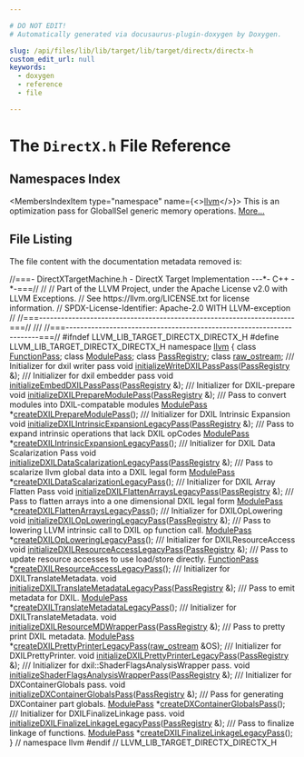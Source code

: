 ```yaml
---

# DO NOT EDIT!
# Automatically generated via docusaurus-plugin-doxygen by Doxygen.

slug: /api/files/lib/lib/target/lib/target/directx/directx-h
custom_edit_url: null
keywords:
  - doxygen
  - reference
  - file

---
```





# The `DirectX.h` File Reference

<DoxygenPage pluginConfig={pluginConfig}>



## Namespaces Index

<MembersIndex>

<MembersIndexItem
  type="namespace"
  name={<><a href="/docs/api/namespaces/llvm">llvm</a></>}>
This is an optimization pass for GlobalISel generic memory operations. <a href="/docs/api/namespaces/llvm/#details">More...</a>
</MembersIndexItem>

</MembersIndex>


## File Listing

The file content with the documentation metadata removed is:

<ProgramListing>

<Link id="l00001" /><CodeLine lineNumber="1"><Highlight kind="comment">//===- DirectXTargetMachine.h - DirectX Target Implementation ---&#42;- C++ -&#42;-===//</Highlight><Highlight kind="normal"></Highlight></CodeLine>
<Link id="l00002" /><CodeLine lineNumber="2"><Highlight kind="normal"></Highlight><Highlight kind="comment">//</Highlight><Highlight kind="normal"></Highlight></CodeLine>
<Link id="l00003" /><CodeLine lineNumber="3"><Highlight kind="normal"></Highlight><Highlight kind="comment">// Part of the LLVM Project, under the Apache License v2.0 with LLVM Exceptions.</Highlight><Highlight kind="normal"></Highlight></CodeLine>
<Link id="l00004" /><CodeLine lineNumber="4"><Highlight kind="normal"></Highlight><Highlight kind="comment">// See https://llvm.org/LICENSE.txt for license information.</Highlight><Highlight kind="normal"></Highlight></CodeLine>
<Link id="l00005" /><CodeLine lineNumber="5"><Highlight kind="normal"></Highlight><Highlight kind="comment">// SPDX-License-Identifier: Apache-2.0 WITH LLVM-exception</Highlight><Highlight kind="normal"></Highlight></CodeLine>
<Link id="l00006" /><CodeLine lineNumber="6"><Highlight kind="normal"></Highlight><Highlight kind="comment">//</Highlight><Highlight kind="normal"></Highlight></CodeLine>
<Link id="l00007" /><CodeLine lineNumber="7"><Highlight kind="normal"></Highlight><Highlight kind="comment">//===----------------------------------------------------------------------===//</Highlight><Highlight kind="comment"></Highlight></CodeLine>
<Link id="l00008" /><CodeLine lineNumber="8"><Highlight kind="comment">///</Highlight><Highlight kind="normal"></Highlight></CodeLine>
<Link id="l00009" /><CodeLine lineNumber="9"><Highlight kind="normal"></Highlight><Highlight kind="comment">//===----------------------------------------------------------------------===//</Highlight><Highlight kind="normal"></Highlight></CodeLine>
<Link id="l00010" /><CodeLine lineNumber="10"><Highlight kind="normal"></Highlight></CodeLine>
<Link id="l00011" /><CodeLine lineNumber="11"><Highlight kind="normal"></Highlight><Highlight kind="preprocessor">#ifndef LLVM&#95;LIB&#95;TARGET&#95;DIRECTX&#95;DIRECTX&#95;H</Highlight><Highlight kind="normal"></Highlight></CodeLine>
<Link id="l00012" /><CodeLine lineNumber="12"><Highlight kind="normal"></Highlight><Highlight kind="preprocessor">#define LLVM&#95;LIB&#95;TARGET&#95;DIRECTX&#95;DIRECTX&#95;H</Highlight><Highlight kind="normal"></Highlight></CodeLine>
<Link id="l00013" /><CodeLine lineNumber="13"><Highlight kind="normal"></Highlight></CodeLine>
<Link id="l00014" /><CodeLine lineNumber="14"><Highlight kind="normal"></Highlight><Highlight kind="keyword">namespace </Highlight><Highlight kind="normal"><a href="/docs/api/namespaces/llvm">llvm</a> &#123;</Highlight></CodeLine>
<Link id="l00015" /><CodeLine lineNumber="15"><Highlight kind="normal"></Highlight><Highlight kind="keyword">class </Highlight><Highlight kind="normal"><a href="/docs/api/classes/llvm/functionpass">FunctionPass</a>;</Highlight></CodeLine>
<Link id="l00016" /><CodeLine lineNumber="16"><Highlight kind="normal"></Highlight><Highlight kind="keyword">class </Highlight><Highlight kind="normal"><a href="/docs/api/classes/llvm/modulepass">ModulePass</a>;</Highlight></CodeLine>
<Link id="l00017" /><CodeLine lineNumber="17"><Highlight kind="normal"></Highlight><Highlight kind="keyword">class </Highlight><Highlight kind="normal"><a href="/docs/api/classes/llvm/passregistry">PassRegistry</a>;</Highlight></CodeLine>
<Link id="l00018" /><CodeLine lineNumber="18"><Highlight kind="normal"></Highlight><Highlight kind="keyword">class </Highlight><Highlight kind="normal"><a href="/docs/api/classes/llvm/raw-ostream">raw&#95;ostream</a>;</Highlight></CodeLine>
<Link id="l00019" /><CodeLine lineNumber="19"><Highlight kind="normal"></Highlight><Highlight kind="comment"></Highlight></CodeLine>
<Link id="l00020" /><CodeLine lineNumber="20"><Highlight kind="comment">/// Initializer for dxil writer pass</Highlight><Highlight kind="normal"></Highlight></CodeLine>
<Link id="l00021" /><CodeLine lineNumber="21" lineLink="/docs/api/namespaces/llvm/#ad4e558f53d8b41a93ba516f6fbe52272"><Highlight kind="normal"></Highlight><Highlight kind="keywordtype">void</Highlight><Highlight kind="normal"> <a href="/docs/api/namespaces/llvm/#ad4e558f53d8b41a93ba516f6fbe52272">initializeWriteDXILPassPass</a>(<a href="/docs/api/classes/llvm/passregistry">PassRegistry</a> &amp;);</Highlight></CodeLine>
<Link id="l00022" /><CodeLine lineNumber="22"><Highlight kind="normal"></Highlight><Highlight kind="comment"></Highlight></CodeLine>
<Link id="l00023" /><CodeLine lineNumber="23"><Highlight kind="comment">/// Initializer for dxil embedder pass</Highlight><Highlight kind="normal"></Highlight></CodeLine>
<Link id="l00024" /><CodeLine lineNumber="24" lineLink="/docs/api/namespaces/llvm/#a86a4b70697389cb901b38a93e4b72645"><Highlight kind="normal"></Highlight><Highlight kind="keywordtype">void</Highlight><Highlight kind="normal"> <a href="/docs/api/namespaces/llvm/#a86a4b70697389cb901b38a93e4b72645">initializeEmbedDXILPassPass</a>(<a href="/docs/api/classes/llvm/passregistry">PassRegistry</a> &amp;);</Highlight></CodeLine>
<Link id="l00025" /><CodeLine lineNumber="25"><Highlight kind="normal"></Highlight><Highlight kind="comment"></Highlight></CodeLine>
<Link id="l00026" /><CodeLine lineNumber="26"><Highlight kind="comment">/// Initializer for DXIL-prepare</Highlight><Highlight kind="normal"></Highlight></CodeLine>
<Link id="l00027" /><CodeLine lineNumber="27" lineLink="/docs/api/namespaces/llvm/#a73f0981f9d89e2f9e7d8db77eb18abd3"><Highlight kind="normal"></Highlight><Highlight kind="keywordtype">void</Highlight><Highlight kind="normal"> <a href="/docs/api/namespaces/llvm/#a73f0981f9d89e2f9e7d8db77eb18abd3">initializeDXILPrepareModulePass</a>(<a href="/docs/api/classes/llvm/passregistry">PassRegistry</a> &amp;);</Highlight></CodeLine>
<Link id="l00028" /><CodeLine lineNumber="28"><Highlight kind="normal"></Highlight><Highlight kind="comment"></Highlight></CodeLine>
<Link id="l00029" /><CodeLine lineNumber="29"><Highlight kind="comment">/// Pass to convert modules into DXIL-compatable modules</Highlight><Highlight kind="normal"></Highlight></CodeLine>
<Link id="l00030" /><CodeLine lineNumber="30"><Highlight kind="normal"><a href="/docs/api/classes/llvm/modulepass">ModulePass</a> &#42;<a href="/docs/api/namespaces/llvm/#a416c08661498c5206470e3fab7059d4b">createDXILPrepareModulePass</a>();</Highlight></CodeLine>
<Link id="l00031" /><CodeLine lineNumber="31"><Highlight kind="normal"></Highlight><Highlight kind="comment"></Highlight></CodeLine>
<Link id="l00032" /><CodeLine lineNumber="32"><Highlight kind="comment">/// Initializer for DXIL Intrinsic Expansion</Highlight><Highlight kind="normal"></Highlight></CodeLine>
<Link id="l00033" /><CodeLine lineNumber="33" lineLink="/docs/api/namespaces/llvm/#a9e4534a1de9301597f04572fe0db54c1"><Highlight kind="normal"></Highlight><Highlight kind="keywordtype">void</Highlight><Highlight kind="normal"> <a href="/docs/api/namespaces/llvm/#a9e4534a1de9301597f04572fe0db54c1">initializeDXILIntrinsicExpansionLegacyPass</a>(<a href="/docs/api/classes/llvm/passregistry">PassRegistry</a> &amp;);</Highlight></CodeLine>
<Link id="l00034" /><CodeLine lineNumber="34"><Highlight kind="normal"></Highlight><Highlight kind="comment"></Highlight></CodeLine>
<Link id="l00035" /><CodeLine lineNumber="35"><Highlight kind="comment">/// Pass to expand intrinsic operations that lack DXIL opCodes</Highlight><Highlight kind="normal"></Highlight></CodeLine>
<Link id="l00036" /><CodeLine lineNumber="36"><Highlight kind="normal"><a href="/docs/api/classes/llvm/modulepass">ModulePass</a> &#42;<a href="/docs/api/namespaces/llvm/#a91f2593de99e308ce0a1cf26de84ae00">createDXILIntrinsicExpansionLegacyPass</a>();</Highlight></CodeLine>
<Link id="l00037" /><CodeLine lineNumber="37"><Highlight kind="normal"></Highlight><Highlight kind="comment"></Highlight></CodeLine>
<Link id="l00038" /><CodeLine lineNumber="38"><Highlight kind="comment">/// Initializer for DXIL Data Scalarization Pass</Highlight><Highlight kind="normal"></Highlight></CodeLine>
<Link id="l00039" /><CodeLine lineNumber="39" lineLink="/docs/api/namespaces/llvm/#a7ee72c3d7e4dd091c50165acf7fcf397"><Highlight kind="normal"></Highlight><Highlight kind="keywordtype">void</Highlight><Highlight kind="normal"> <a href="/docs/api/namespaces/llvm/#a7ee72c3d7e4dd091c50165acf7fcf397">initializeDXILDataScalarizationLegacyPass</a>(<a href="/docs/api/classes/llvm/passregistry">PassRegistry</a> &amp;);</Highlight></CodeLine>
<Link id="l00040" /><CodeLine lineNumber="40"><Highlight kind="normal"></Highlight><Highlight kind="comment"></Highlight></CodeLine>
<Link id="l00041" /><CodeLine lineNumber="41"><Highlight kind="comment">/// Pass to scalarize llvm global data into a DXIL legal form</Highlight><Highlight kind="normal"></Highlight></CodeLine>
<Link id="l00042" /><CodeLine lineNumber="42"><Highlight kind="normal"><a href="/docs/api/classes/llvm/modulepass">ModulePass</a> &#42;<a href="/docs/api/namespaces/llvm/#a25ade4bf5cdbca633355d8e0d865198c">createDXILDataScalarizationLegacyPass</a>();</Highlight></CodeLine>
<Link id="l00043" /><CodeLine lineNumber="43"><Highlight kind="normal"></Highlight><Highlight kind="comment"></Highlight></CodeLine>
<Link id="l00044" /><CodeLine lineNumber="44"><Highlight kind="comment">/// Initializer for DXIL Array Flatten Pass</Highlight><Highlight kind="normal"></Highlight></CodeLine>
<Link id="l00045" /><CodeLine lineNumber="45" lineLink="/docs/api/namespaces/llvm/#a3a91fd32faff08f1904334ab0417339d"><Highlight kind="normal"></Highlight><Highlight kind="keywordtype">void</Highlight><Highlight kind="normal"> <a href="/docs/api/namespaces/llvm/#a3a91fd32faff08f1904334ab0417339d">initializeDXILFlattenArraysLegacyPass</a>(<a href="/docs/api/classes/llvm/passregistry">PassRegistry</a> &amp;);</Highlight></CodeLine>
<Link id="l00046" /><CodeLine lineNumber="46"><Highlight kind="normal"></Highlight><Highlight kind="comment"></Highlight></CodeLine>
<Link id="l00047" /><CodeLine lineNumber="47"><Highlight kind="comment">/// Pass to flatten arrays into a one dimensional DXIL legal form</Highlight><Highlight kind="normal"></Highlight></CodeLine>
<Link id="l00048" /><CodeLine lineNumber="48"><Highlight kind="normal"><a href="/docs/api/classes/llvm/modulepass">ModulePass</a> &#42;<a href="/docs/api/namespaces/llvm/#a56cb6a8b8936dc041c15268afc236c7d">createDXILFlattenArraysLegacyPass</a>();</Highlight></CodeLine>
<Link id="l00049" /><CodeLine lineNumber="49"><Highlight kind="normal"></Highlight><Highlight kind="comment"></Highlight></CodeLine>
<Link id="l00050" /><CodeLine lineNumber="50"><Highlight kind="comment">/// Initializer for DXILOpLowering</Highlight><Highlight kind="normal"></Highlight></CodeLine>
<Link id="l00051" /><CodeLine lineNumber="51" lineLink="/docs/api/namespaces/llvm/#ad2ddb12a0bef02c3441d728ec11613d7"><Highlight kind="normal"></Highlight><Highlight kind="keywordtype">void</Highlight><Highlight kind="normal"> <a href="/docs/api/namespaces/llvm/#ad2ddb12a0bef02c3441d728ec11613d7">initializeDXILOpLoweringLegacyPass</a>(<a href="/docs/api/classes/llvm/passregistry">PassRegistry</a> &amp;);</Highlight></CodeLine>
<Link id="l00052" /><CodeLine lineNumber="52"><Highlight kind="normal"></Highlight><Highlight kind="comment"></Highlight></CodeLine>
<Link id="l00053" /><CodeLine lineNumber="53"><Highlight kind="comment">/// Pass to lowering LLVM intrinsic call to DXIL op function call.</Highlight><Highlight kind="normal"></Highlight></CodeLine>
<Link id="l00054" /><CodeLine lineNumber="54"><Highlight kind="normal"><a href="/docs/api/classes/llvm/modulepass">ModulePass</a> &#42;<a href="/docs/api/namespaces/llvm/#ac3a81f0859384a79cabe441c42fcf1df">createDXILOpLoweringLegacyPass</a>();</Highlight></CodeLine>
<Link id="l00055" /><CodeLine lineNumber="55"><Highlight kind="normal"></Highlight><Highlight kind="comment"></Highlight></CodeLine>
<Link id="l00056" /><CodeLine lineNumber="56"><Highlight kind="comment">/// Initializer for DXILResourceAccess</Highlight><Highlight kind="normal"></Highlight></CodeLine>
<Link id="l00057" /><CodeLine lineNumber="57" lineLink="/docs/api/namespaces/llvm/#af837b909eb6fbc8e09e7a52f98cb7ab4"><Highlight kind="normal"></Highlight><Highlight kind="keywordtype">void</Highlight><Highlight kind="normal"> <a href="/docs/api/namespaces/llvm/#af837b909eb6fbc8e09e7a52f98cb7ab4">initializeDXILResourceAccessLegacyPass</a>(<a href="/docs/api/classes/llvm/passregistry">PassRegistry</a> &amp;);</Highlight></CodeLine>
<Link id="l00058" /><CodeLine lineNumber="58"><Highlight kind="normal"></Highlight><Highlight kind="comment"></Highlight></CodeLine>
<Link id="l00059" /><CodeLine lineNumber="59"><Highlight kind="comment">/// Pass to update resource accesses to use load/store directly.</Highlight><Highlight kind="normal"></Highlight></CodeLine>
<Link id="l00060" /><CodeLine lineNumber="60"><Highlight kind="normal"><a href="/docs/api/classes/llvm/functionpass">FunctionPass</a> &#42;<a href="/docs/api/namespaces/llvm/#a6eb20d12edfdaca2e6ef77fdc82620fe">createDXILResourceAccessLegacyPass</a>();</Highlight></CodeLine>
<Link id="l00061" /><CodeLine lineNumber="61"><Highlight kind="normal"></Highlight><Highlight kind="comment"></Highlight></CodeLine>
<Link id="l00062" /><CodeLine lineNumber="62"><Highlight kind="comment">/// Initializer for DXILTranslateMetadata.</Highlight><Highlight kind="normal"></Highlight></CodeLine>
<Link id="l00063" /><CodeLine lineNumber="63" lineLink="/docs/api/namespaces/llvm/#af91865df3e8e1ac1e8a0e9f7c57f058c"><Highlight kind="normal"></Highlight><Highlight kind="keywordtype">void</Highlight><Highlight kind="normal"> <a href="/docs/api/namespaces/llvm/#af91865df3e8e1ac1e8a0e9f7c57f058c">initializeDXILTranslateMetadataLegacyPass</a>(<a href="/docs/api/classes/llvm/passregistry">PassRegistry</a> &amp;);</Highlight></CodeLine>
<Link id="l00064" /><CodeLine lineNumber="64"><Highlight kind="normal"></Highlight><Highlight kind="comment"></Highlight></CodeLine>
<Link id="l00065" /><CodeLine lineNumber="65"><Highlight kind="comment">/// Pass to emit metadata for DXIL.</Highlight><Highlight kind="normal"></Highlight></CodeLine>
<Link id="l00066" /><CodeLine lineNumber="66"><Highlight kind="normal"><a href="/docs/api/classes/llvm/modulepass">ModulePass</a> &#42;<a href="/docs/api/namespaces/llvm/#a3208f86bcb31cd461a2d9087f03cccc3">createDXILTranslateMetadataLegacyPass</a>();</Highlight></CodeLine>
<Link id="l00067" /><CodeLine lineNumber="67"><Highlight kind="normal"></Highlight><Highlight kind="comment"></Highlight></CodeLine>
<Link id="l00068" /><CodeLine lineNumber="68"><Highlight kind="comment">/// Initializer for DXILTranslateMetadata.</Highlight><Highlight kind="normal"></Highlight></CodeLine>
<Link id="l00069" /><CodeLine lineNumber="69" lineLink="/docs/api/namespaces/llvm/#a69b8a6472350b9b692b252128c0e9a6b"><Highlight kind="normal"></Highlight><Highlight kind="keywordtype">void</Highlight><Highlight kind="normal"> <a href="/docs/api/namespaces/llvm/#a69b8a6472350b9b692b252128c0e9a6b">initializeDXILResourceMDWrapperPass</a>(<a href="/docs/api/classes/llvm/passregistry">PassRegistry</a> &amp;);</Highlight></CodeLine>
<Link id="l00070" /><CodeLine lineNumber="70"><Highlight kind="normal"></Highlight><Highlight kind="comment"></Highlight></CodeLine>
<Link id="l00071" /><CodeLine lineNumber="71"><Highlight kind="comment">/// Pass to pretty print DXIL metadata.</Highlight><Highlight kind="normal"></Highlight></CodeLine>
<Link id="l00072" /><CodeLine lineNumber="72"><Highlight kind="normal"><a href="/docs/api/classes/llvm/modulepass">ModulePass</a> &#42;<a href="/docs/api/namespaces/llvm/#ad83269dd85f628c29ac214437482d37f">createDXILPrettyPrinterLegacyPass</a>(<a href="/docs/api/classes/llvm/raw-ostream">raw&#95;ostream</a> &amp;OS);</Highlight></CodeLine>
<Link id="l00073" /><CodeLine lineNumber="73"><Highlight kind="normal"></Highlight><Highlight kind="comment"></Highlight></CodeLine>
<Link id="l00074" /><CodeLine lineNumber="74"><Highlight kind="comment">/// Initializer for DXILPrettyPrinter.</Highlight><Highlight kind="normal"></Highlight></CodeLine>
<Link id="l00075" /><CodeLine lineNumber="75" lineLink="/docs/api/namespaces/llvm/#a1f799eaa99dd435dd5ff2a7ef8e7cee6"><Highlight kind="normal"></Highlight><Highlight kind="keywordtype">void</Highlight><Highlight kind="normal"> <a href="/docs/api/namespaces/llvm/#a1f799eaa99dd435dd5ff2a7ef8e7cee6">initializeDXILPrettyPrinterLegacyPass</a>(<a href="/docs/api/classes/llvm/passregistry">PassRegistry</a> &amp;);</Highlight></CodeLine>
<Link id="l00076" /><CodeLine lineNumber="76"><Highlight kind="normal"></Highlight><Highlight kind="comment"></Highlight></CodeLine>
<Link id="l00077" /><CodeLine lineNumber="77"><Highlight kind="comment">/// Initializer for dxil::ShaderFlagsAnalysisWrapper pass.</Highlight><Highlight kind="normal"></Highlight></CodeLine>
<Link id="l00078" /><CodeLine lineNumber="78" lineLink="/docs/api/namespaces/llvm/#a1471acd99daa7ea4cac4557403e54047"><Highlight kind="normal"></Highlight><Highlight kind="keywordtype">void</Highlight><Highlight kind="normal"> <a href="/docs/api/namespaces/llvm/#a1471acd99daa7ea4cac4557403e54047">initializeShaderFlagsAnalysisWrapperPass</a>(<a href="/docs/api/classes/llvm/passregistry">PassRegistry</a> &amp;);</Highlight></CodeLine>
<Link id="l00079" /><CodeLine lineNumber="79"><Highlight kind="normal"></Highlight><Highlight kind="comment"></Highlight></CodeLine>
<Link id="l00080" /><CodeLine lineNumber="80"><Highlight kind="comment">/// Initializer for DXContainerGlobals pass.</Highlight><Highlight kind="normal"></Highlight></CodeLine>
<Link id="l00081" /><CodeLine lineNumber="81" lineLink="/docs/api/namespaces/llvm/#adfa21563de142ca54043e8b74fde5577"><Highlight kind="normal"></Highlight><Highlight kind="keywordtype">void</Highlight><Highlight kind="normal"> <a href="/docs/api/namespaces/llvm/#adfa21563de142ca54043e8b74fde5577">initializeDXContainerGlobalsPass</a>(<a href="/docs/api/classes/llvm/passregistry">PassRegistry</a> &amp;);</Highlight></CodeLine>
<Link id="l00082" /><CodeLine lineNumber="82"><Highlight kind="normal"></Highlight><Highlight kind="comment"></Highlight></CodeLine>
<Link id="l00083" /><CodeLine lineNumber="83"><Highlight kind="comment">/// Pass for generating DXContainer part globals.</Highlight><Highlight kind="normal"></Highlight></CodeLine>
<Link id="l00084" /><CodeLine lineNumber="84"><Highlight kind="normal"><a href="/docs/api/classes/llvm/modulepass">ModulePass</a> &#42;<a href="/docs/api/namespaces/llvm/#a497dfeb699080e3b8888f2d8935fcc86">createDXContainerGlobalsPass</a>();</Highlight></CodeLine>
<Link id="l00085" /><CodeLine lineNumber="85"><Highlight kind="normal"></Highlight><Highlight kind="comment"></Highlight></CodeLine>
<Link id="l00086" /><CodeLine lineNumber="86"><Highlight kind="comment">/// Initializer for DXILFinalizeLinkage pass.</Highlight><Highlight kind="normal"></Highlight></CodeLine>
<Link id="l00087" /><CodeLine lineNumber="87" lineLink="/docs/api/namespaces/llvm/#a9a2dee4b56378bcbf45a2c3ae30d467c"><Highlight kind="normal"></Highlight><Highlight kind="keywordtype">void</Highlight><Highlight kind="normal"> <a href="/docs/api/namespaces/llvm/#a9a2dee4b56378bcbf45a2c3ae30d467c">initializeDXILFinalizeLinkageLegacyPass</a>(<a href="/docs/api/classes/llvm/passregistry">PassRegistry</a> &amp;);</Highlight></CodeLine>
<Link id="l00088" /><CodeLine lineNumber="88"><Highlight kind="normal"></Highlight><Highlight kind="comment"></Highlight></CodeLine>
<Link id="l00089" /><CodeLine lineNumber="89"><Highlight kind="comment">/// Pass to finalize linkage of functions.</Highlight><Highlight kind="normal"></Highlight></CodeLine>
<Link id="l00090" /><CodeLine lineNumber="90"><Highlight kind="normal"><a href="/docs/api/classes/llvm/modulepass">ModulePass</a> &#42;<a href="/docs/api/namespaces/llvm/#a83f366d2c594038b61ec46091096db2f">createDXILFinalizeLinkageLegacyPass</a>();</Highlight></CodeLine>
<Link id="l00091" /><CodeLine lineNumber="91"><Highlight kind="normal"></Highlight></CodeLine>
<Link id="l00092" /><CodeLine lineNumber="92"><Highlight kind="normal">&#125; </Highlight><Highlight kind="comment">// namespace llvm</Highlight><Highlight kind="normal"></Highlight></CodeLine>
<Link id="l00093" /><CodeLine lineNumber="93"><Highlight kind="normal"></Highlight></CodeLine>
<Link id="l00094" /><CodeLine lineNumber="94"><Highlight kind="normal"></Highlight><Highlight kind="preprocessor">#endif </Highlight><Highlight kind="comment">// LLVM&#95;LIB&#95;TARGET&#95;DIRECTX&#95;DIRECTX&#95;H</Highlight><Highlight kind="normal"></Highlight></CodeLine>

</ProgramListing>


</DoxygenPage>
